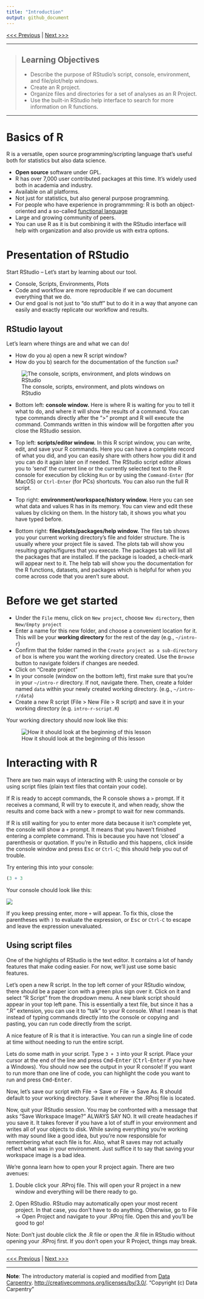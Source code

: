 ```yaml
---
title: "Introduction"
output: github_document
---
```


[<<< Previous](../README.md) | [Next >>>](02-functions.md)

------------

> ## Learning Objectives
>
> * Describe the purpose of RStudio’s script, console, environment, and file/plot/help windows.
> * Create an R project.
> * Organize files and directories for a set of analyses as an R Project.
> * Use the built-in RStudio help interface to search for more information on R functions.

------------

# Basics of R

R is a versatile, open source programming/scripting language that's useful both
for statistics but also data science.

* **Open source** software under GPL.
* R has over 7,000 user contributed packages at this time. It's widely used both
  in academia and industry.
* Available on all platforms.
* Not just for statistics, but also general purpose programming.
* For people who have experience in programmming: R is both an object-oriented
  and a so-called [functional language](http://adv-r.had.co.nz/Functional-programming.html)
* Large and growing community of peers.
* You can use R as it is but combining it with the RStudio interface will help with organization and also provide us with extra options.


# Presentation of RStudio

Start RStudio -- Let's start by learning about our tool.

* Console, Scripts, Environments, Plots
* Code and workflow are more reproducible if we can document everything that we
  do.
* Our end goal is not just to "do stuff" but to do it in a way that anyone can
  easily and exactly replicate our workflow and results.
  
## RStudio layout

Let's learn where things are and what we can do!

* How do you a) open a new R script window?
* How do you b) search for the documentation of the function ```sum```?

![The console, scripts, environment, and plots windows on RStudio](https://github.com/connor-french/intro-r/blob/master/images/RStudioLayout.png)

* Bottom left: **console window.** Here is where R is waiting for you to tell it what to do, and where it will show the results of a command. You can type commands directly after the ">" prompt and R will execute the command. Commands written in this window will be forgotten after you close the RStudio session.

* Top left: **scripts/editor window.** In this R script window, you can write, edit, and save your R commands. Here you can have a complete record of what you did, and you can easily share with others how you did it and you can do it again later on if needed. The RStudio script editor allows you to 'send' the current line or the currently selected text to the R console for execution by clicking `Run` or by using the `Command-Enter` (for MacOS) or `Ctrl-Enter` (for PCs) shortcuts. You can also run the full R script.

* Top right: **environment/workspace/history window.** Here you can see what data and values R has in its memory. You can view and edit these values by clicking on them. In the history tab, it shows you what you have typed before.

* Bottom right: **files/plots/packages/help window.** The files tab shows you your current working directory's file and folder structure. The is usually where your project file is saved. The plots tab will show you resulting graphs/figures that you execute. The packages tab will list all the packages that are installed. If the package is loaded, a check-mark will appear next to it. The help tab will show you the documentation for the R functions, datasets, and packages which is helpful for when you come across code that you aren't sure about.

# Before we get started

* Under the `File` menu, click on `New project`, choose `New directory`, then
  `New/Empty project`
* Enter a name for this new folder, and choose a convenient location for
  it. This will be your **working directory** for the rest of the day
  (e.g., `~/intro-r`)
* Confirm that the folder named in the `Create project as a sub-directory of` box is where you want the working directory created. Use the `Browse` button to navigate folders if changes are needed.
* Click on "Create project"
* In your console (window on the bottom left), first make sure that you're in your `~/intro-r` directory. If not, navigate there. Then, create a folder named `data` within your newly created working directory.
  (e.g., `~/intro-r/data`)
* Create a new R script (File > New File > R script) and save it in your working
  directory (e.g. `intro-r-script.R`)

Your working directory should now look like this:

![How it should look at the beginning of this lesson](../images/r_starting_how_it_should_like.png)


# Interacting with R

There are two main ways of interacting with R: using the console or by using
script files (plain text files that contain your code).

If R is ready to accept commands, the R console shows a `>` prompt. If it
receives a command, R will try to execute it, and when ready, show the results and
come back with a new `>` prompt to wait for new commands.

If R is still waiting for you to enter more data because it isn't complete yet,
the console will show a `+` prompt. It means that you haven't finished entering
a complete command. This is because you have not 'closed' a parenthesis or
quotation. If you're in Rstudio and this happens, click inside the console
window and press <kbd>Esc</kbd> or `Ctrl-C`; this should help you out of trouble.

Try entering this into your console:

```r
(3 + 3
```

Your console chould look like this:

![](../images/unclosed-parentheses.png)

If you keep pressing enter, more `+` will appear. To fix this, close the parentheses with `)` to evaluate the expression, or <kbd>Esc</kbd> or `Ctrl-C` to escape and leave the expression unevaluated.

## Using script files

One of the highlights of RStudio is the text editor. It contains a lot of handy features that make coding easier. For now, we'll just use some basic features. 

Let's open a new R script. In the top left corner of your RStudio window, there should be a paper icon with a green plus sign over it. Click on it and select "R Script" from the dropdown menu. A new blank script should appear in your top left pane. This is essentially a text file, but since it has a ".R" extension, you can use it to "talk" to your R console. What I mean is that instead of typing commands directly into the console or copying and pasting, you can run code directly from the script. 

A nice feature of R is that it is interactive. You can run a single line of code at time without needing to run the entire script.

Lets do some math in your script. Type ```3 + 3``` into your R script. Place your cursor at the end of the line and press <kbd>Cmd</kbd>-<kbd>Enter</kbd> (<kbd>Ctrl</kbd>-<kbd>Enter</kbd> if you have a Windows). You should now see the output in your R console! If you want to run more than one line of code, you can highlight the code you want to run and press <kbd>Cmd</kbd>-<kbd>Enter</kbd>. 

Now, let's save our script with File -> Save or File -> Save As. R should default to your working directory. Save it wherever the .RProj file is located. 

Now, quit your RStudio session. You may be confronted with a message that asks "Save Workspace Image?" ALWAYS SAY NO. It will create headaches if you save it. It takes forever if you have a lot of stuff in your environment and writes all of your objects to disk. While saving everything you're working with may sound like a good idea, but you're now responsible for remembering what each file is for. Also, what R saves may not actually reflect what was in your environment. Just suffice it to say that saving your workspace image is a bad idea.

We're gonna learn how to open your R project again. There are two avenues: 

1) Double click your .RProj file. This will open your R project in a new window and everything will be there ready to go.

2) Open RStudio. RStudio may automatically open your most recent project. In that case, you don't have to do anything. Otherwise, go to File -> Open Project and navigate to your .RProj file. Open this and you'll be good to go!

Note: Don't just double click the .R file or open the .R file in RStudio without opening your .RProj first. If you don't open your R Project, things may break. 

-----

[<<< Previous](../README.md) | [Next >>>](02-functions.md)   

-----

**Note**: The introductory material is copied and modified from [Data Carpentry](http://datacarpentry.org). [http://creativecommons.org/licenses/by/3.0/](http://creativecommons.org/licenses/by/3.0/).
"Copyright (c) Data Carpentry"
